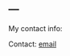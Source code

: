 ---
---

<link rel="stylesheet" href="styles.css" type="text/css">

My contact info:

Contact: [email](mailto:hg340@exeter.ac.uk) 
